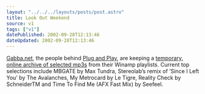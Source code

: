 ```yaml
---
layout: "../../../layouts/posts/post.astro"
title: Look Out Weekend
source: v1
tags: ["v1"]
datePublished: 2002-09-28T12:13:46
dateUpdated: 2002-09-28T12:13:46
---
```


[Gabba.net][1], the people behind [Plug and Play][2], are keeping a [temporary, online archive of selected mp3s][3] from their Winamp playlists. Current top selections include MBGATE by Max Tundra, Stereolab&#8217;s remix of &#8216;Since I Left You&#8217; by The Avalanches, My Metrocard by Le Tigre, Reality Check by SchneiderTM and Time To Find Me (AFX Fast Mix) by Seefeel.

[1]: http://gabba.net/
[2]: http://www.gabba.net/pnp/ "Gabba: Plug and Play"
[3]: http://www.gabba.net/amp/winampsays.asp "Gabba: Winamp Says"
